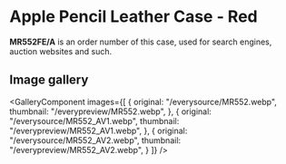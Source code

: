 
# Apple Pencil Leather Case - Red

<Callout type='info' emoji='👉🏻'>**MR552FE/A** is an order number of this case, used for search engines, auction websites and such.</Callout>

## Image gallery

<GalleryComponent
    images={[
      {
        original: "/everysource/MR552.webp",
        thumbnail: "/everypreview/MR552.webp",
      },
      {
        original: "/everysource/MR552_AV1.webp",
        thumbnail: "/everypreview/MR552_AV1.webp",
      },
      {
        original: "/everysource/MR552_AV2.webp",
        thumbnail: "/everypreview/MR552_AV2.webp",
      }
    ]}
  />
